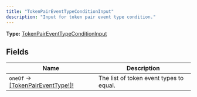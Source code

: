 ```yaml
---
title: "TokenPairEventTypeConditionInput"
description: "Input for token pair event type condition."
---
```


**Type:** [TokenPairEventTypeConditionInput](/api-reference/types/tokenpaireventtypeconditioninput)

## Fields

| Name | Description |
|------|-------------|
| `oneOf` → [[TokenPairEventType!]!](/api-reference/types/tokenpaireventtype) | The list of token event types to equal. |

